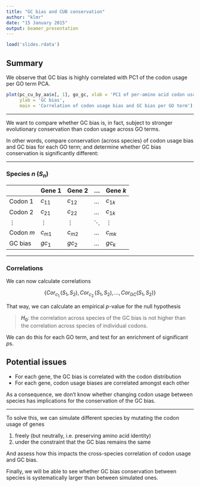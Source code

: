 ```yaml
---
title: "GC bias and CUB conservation"
author: "klmr"
date: "15 January 2015"
output: beamer_presentation
---
```


```r
load('slides.rdata')
```

## Summary

We observe that GC bias is highly correlated with PC1 of the codon usage per GO
term PCA.

```r
plot(pc_cu_by_aa$x[, 1], go_gc, xlab = 'PC1 of per-amino acid codon usage bias',
     ylab = 'GC bias',
     main = 'Correlation of codon usage bias and GC bias per GO term')
```

---

We want to compare whether GC bias is, in fact, subject to stronger
evolutionary conservation than codon usage across GO terms.

In other words, compare conservation (across species) of codon usage bias and GC
bias for each GO term; and determine whether GC bias conservation is
significantly different:

---

### Species $n$ ($S_n$)

 &nbsp;   | Gene 1   | Gene 2   | $\dots$  | Gene $k$
--------- | -------- | -------- | -------- | --------
Codon 1   | $c_{11}$ | $c_{12}$ | $\dots$  | $c_{1k}$
Codon 2   | $c_{21}$ | $c_{22}$ | $\dots$  | $c_{1k}$
$\vdots$  | $\vdots$ | $\vdots$ | $\ddots$ | $\vdots$
Codon $m$ | $c_{m1}$ | $c_{m2}$ | $\dots$  | $c_{mk}$
GC bias   | $gc_1$   | $gc_2$   | $\dots$  | $gc_k$

---

### Correlations

We can now calculate correlations

$$\{Cor_{c_{1.}}(S_1, S_2), Cor_{c_{2.}}(S_1, S_2), \dots, Cor_{GC}(S_1, S_2)\}$$

That way, we can calculate an empirical $p$-value for the null hypothesis

> **$H_0$**: the correlation across species of the GC bias is not higher than
> the correlation across species of individual codons.

We can do this for each GO term, and test for an enrichment of significant $p$s.

## Potential issues

* For each gene, the GC bias is correlated with the codon distribution
* For each gene, codon usage biases are correlated amongst each other

As a consequence, we don’t know whether changing codon usage between species has
implications for the conservation of the GC bias.

---

To solve this, we can simulate different species by mutating the codon usage of
genes

1. freely (but neutrally, i.e. preserving amino acid identity)
2. under the constraint that the GC bias remains the same

And assess how this impacts the cross-species correlation of codon usage and GC
bias.

Finally, we will be able to see whether GC bias conservation between species is
systematically larger than between simulated ones.

